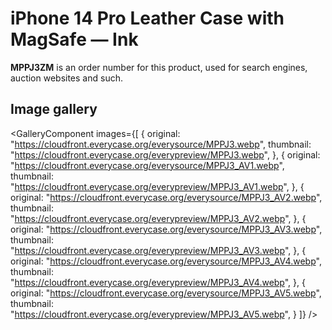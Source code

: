 
# iPhone 14 Pro Leather Case with MagSafe — Ink

<Callout type='info' emoji='👉🏻'>**MPPJ3ZM** is an order number for this product, used for search engines, auction websites and such.</Callout>

## Image gallery

<GalleryComponent
    images={[
      {
        original: "https://cloudfront.everycase.org/everysource/MPPJ3.webp",
        thumbnail: "https://cloudfront.everycase.org/everypreview/MPPJ3.webp",
      },
      {
        original: "https://cloudfront.everycase.org/everysource/MPPJ3_AV1.webp",
        thumbnail: "https://cloudfront.everycase.org/everypreview/MPPJ3_AV1.webp",
      },
      {
        original: "https://cloudfront.everycase.org/everysource/MPPJ3_AV2.webp",
        thumbnail: "https://cloudfront.everycase.org/everypreview/MPPJ3_AV2.webp",
      },
      {
        original: "https://cloudfront.everycase.org/everysource/MPPJ3_AV3.webp",
        thumbnail: "https://cloudfront.everycase.org/everypreview/MPPJ3_AV3.webp",
      },
      {
        original: "https://cloudfront.everycase.org/everysource/MPPJ3_AV4.webp",
        thumbnail: "https://cloudfront.everycase.org/everypreview/MPPJ3_AV4.webp",
      },
      {
        original: "https://cloudfront.everycase.org/everysource/MPPJ3_AV5.webp",
        thumbnail: "https://cloudfront.everycase.org/everypreview/MPPJ3_AV5.webp",
      }
    ]}
  />
